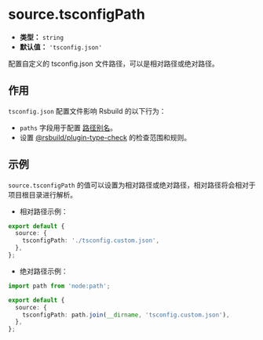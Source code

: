 # source.tsconfigPath

- **类型：** `string`
- **默认值：** `'tsconfig.json'`

配置自定义的 tsconfig.json 文件路径，可以是相对路径或绝对路径。

## 作用

`tsconfig.json` 配置文件影响 Rsbuild 的以下行为：

- `paths` 字段用于配置 [路径别名](/guide/advanced/alias)。
- 设置 [@rsbuild/plugin-type-check](https://github.com/rspack-contrib/rsbuild-plugin-type-check) 的检查范围和规则。

## 示例

`source.tsconfigPath` 的值可以设置为相对路径或绝对路径，相对路径将会相对于项目根目录进行解析。

- 相对路径示例：

```ts title="rsbuild.config.ts"
export default {
  source: {
    tsconfigPath: './tsconfig.custom.json',
  },
};
```

- 绝对路径示例：

```ts
import path from 'node:path';

export default {
  source: {
    tsconfigPath: path.join(__dirname, 'tsconfig.custom.json'),
  },
};
```
